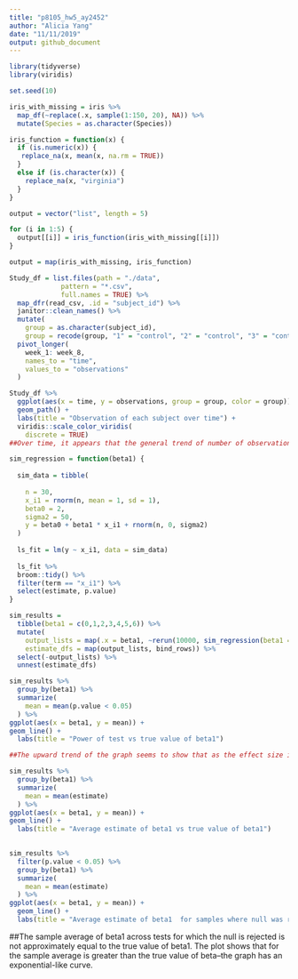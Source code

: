 ```yaml
---
title: "p8105_hw5_ay2452"
author: "Alicia Yang"
date: "11/11/2019"
output: github_document
---
```


```r
library(tidyverse)
library(viridis)

set.seed(10)

iris_with_missing = iris %>% 
  map_df(~replace(.x, sample(1:150, 20), NA)) %>%
  mutate(Species = as.character(Species))
```

```r
iris_function = function(x) {
  if (is.numeric(x)) {
   replace_na(x, mean(x, na.rm = TRUE))
  }
  else if (is.character(x)) {
    replace_na(x, "virginia")
  }
}

output = vector("list", length = 5)

for (i in 1:5) {
  output[[i]] = iris_function(iris_with_missing[[i]])
}

output = map(iris_with_missing, iris_function)
```

```r
Study_df = list.files(path = "./data",
             pattern = "*.csv", 
             full.names = TRUE) %>%
  map_dfr(read_csv, .id = "subject_id") %>%
  janitor::clean_names() %>%
  mutate(
    group = as.character(subject_id),
    group = recode(group, "1" = "control", "2" = "control", "3" = "control", "4" = "control", "5" = "control", "6" = "control", "7" = "control", "8" = "control", "9" = "control", "10" = "control", "11" = "experiment", "12" = "experiment", "13" = "experiment", "14" = "experiment", "15" = "experiment", "16" = "experiment", "17" = "experiment", "18" = "experiment", "19" = "experiment", "20" = "experiment" )) %>% 
  pivot_longer(
    week_1: week_8,
    names_to = "time", 
    values_to = "observations"
  )

Study_df %>% 
  ggplot(aes(x = time, y = observations, group = group, color = group)) + 
  geom_path() +
  labs(title = "Observation of each subject over time") + 
  viridis::scale_color_viridis(
    discrete = TRUE)
##Over time, it appears that the general trend of number of observations increases for individuals in the experimental group. Individuals in the control group seem to start and end at around the same observation number. 
```

```r
sim_regression = function(beta1) {
  
  sim_data = tibble(
    
    n = 30,
    x_i1 = rnorm(n, mean = 1, sd = 1),
    beta0 = 2, 
    sigma2 = 50,
    y = beta0 + beta1 * x_i1 + rnorm(n, 0, sigma2)
  )
  
  ls_fit = lm(y ~ x_i1, data = sim_data)
  
  ls_fit %>% 
  broom::tidy() %>%
  filter(term == "x_i1") %>%
  select(estimate, p.value)
}

sim_results = 
  tibble(beta1 = c(0,1,2,3,4,5,6)) %>% 
  mutate(
    output_lists = map(.x = beta1, ~rerun(10000, sim_regression(beta1 = .x))),
    estimate_dfs = map(output_lists, bind_rows)) %>% 
  select(-output_lists) %>% 
  unnest(estimate_dfs)
```

```r
sim_results %>%
  group_by(beta1) %>%
  summarize(
    mean = mean(p.value < 0.05)
  ) %>%
ggplot(aes(x = beta1, y = mean)) + 
geom_line() +
  labs(title = "Power of test vs true value of beta1")

##The upward trend of the graph seems to show that as the effect size increases, the power seemingly increases.
```

```r
sim_results %>%
  group_by(beta1) %>%
  summarize(
    mean = mean(estimate)
  ) %>%
ggplot(aes(x = beta1, y = mean)) + 
geom_line() + 
  labs(title = "Average estimate of beta1 vs true value of beta1")
  
```

```r
sim_results %>%
  filter(p.value < 0.05) %>%
  group_by(beta1) %>%
  summarize(
    mean = mean(estimate)
  ) %>% 
ggplot(aes(x = beta1, y = mean)) +
  geom_line() +
  labs(title = "Average estimate of beta1  for samples where null was rejected vs true value of beta1")
```

##The sample average of beta1 across tests for which the null is rejected is not approximately equal to the true value of beta1. The plot shows that for the sample average is greater than the true value of beta--the graph has an exponential-like curve.